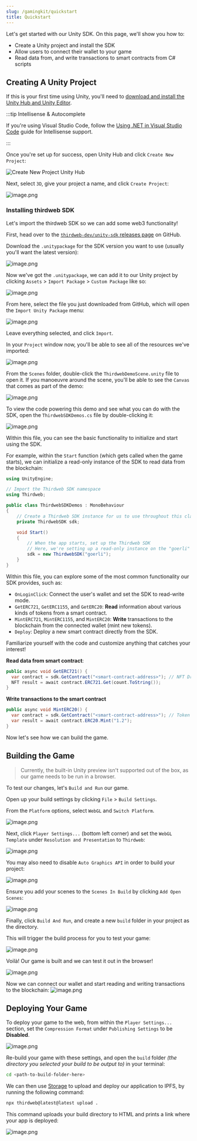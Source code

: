 ```yaml
---
slug: /gamingkit/quickstart
title: Quickstart
---
```



Let's get started with our Unity SDK. On this page, we'll show you how to:

- Create a Unity project and install the SDK
- Allow users to connect their wallet to your game
- Read data from, and write transactions to smart contracts from C# scripts

## Creating A Unity Project

If this is your first time using Unity, you'll need to
[download and install the Unity Hub and Unity Editor](https://learn.unity.com/tutorial/install-the-unity-hub-and-editor).

:::tip Intellisense & Autocomplete

If you're using Visual Studio Code, follow the
[Using .NET in Visual Studio Code](https://code.visualstudio.com/docs/languages/dotnet) guide for Intellisense support.

:::

Once you're set up for success, open Unity Hub and click `Create New Project`:

![Create New Project Unity Hub](./assets/1.png)

Next, select `3D`, give your project a name, and click `Create Project`:

![image.png](./assets/2.png)

### Installing thirdweb SDK

Let's import the thirdweb SDK so we can add some web3 functionality!

First, head over to the [`thirdweb-dev/unity-sdk` releases page](https://github.com/thirdweb-dev/unity-sdk/releases) on GitHub.

Download the `.unitypackage` for the SDK version you want to use (usually you'll want the latest version):

![image.png](./assets/3.png)

Now we've got the `.unitypackage`, we can add it to our Unity project by clicking `Assets` > `Import Package` > `Custom Package` like so:

![image.png](./assets/4.png)

From here, select the file you just downloaded from GitHub, which will open the `Import Unity Package` menu:

![image.png](./assets/5.png)

Leave everything selected, and click `Import`.

In your `Project` window now, you'll be able to see all of the resources we've imported:

![image.png](./assets/6.png)

From the `Scenes` folder, double-click the `ThirdwebDemoScene.unity` file to open it. If you manoeuvre around the scene, you'll be able to see the `Canvas` that comes as part of the demo:

![image.png](./assets/7.png)

To view the code powering this demo and see what you can do with the SDK, open the `ThirdwebSDKDemos.cs` file by double-clicking it:

![image.png](./assets/8.png)

Within this file, you can see the basic functionality to initialize and start using the SDK.

For example, within the `Start` function (which gets called when the game starts), we can initialize a read-only instance of the SDK to read data from the blockchain:

```csharp
using UnityEngine;

// Import the Thirdweb SDK namespace
using Thirdweb;

public class ThirdwebSDKDemos : MonoBehaviour
{
    // Create a Thirdweb SDK instance for us to use throughout this class
    private ThirdwebSDK sdk;

    void Start()
    {
        // When the app starts, set up the Thirdweb SDK
        // Here, we're setting up a read-only instance on the "goerli" test network.
        sdk = new ThirdwebSDK("goerli");
    }
}
```

Within this file, you can explore some of the most common functionality our SDK provides, such as:

- `OnLoginClick`: Connect the user's wallet and set the SDK to read-write mode.
- `GetERC721`, `GetERC1155`, and `GetERC20`: **Read** information about various kinds of tokens from a smart contract.
- `MintERC721`, `MintERC1155`, and `MintERC20`: **Write** transactions to the blockchain from the connected wallet (mint new tokens).
- `Deploy`: Deploy a new smart contract directly from the SDK.

Familiarize yourself with the code and customize anything that catches your interest!

**Read data from smart contract**:

```csharp
public async void GetERC721() {
  var contract = sdk.GetContract("<smart-contract-address>"); // NFT Drop
  NFT result = await contract.ERC721.Get(count.ToString());
}
```

**Write transactions to the smart contract**

```csharp
public async void MintERC20() {
  var contract = sdk.GetContract("<smart-contract-address>"); // Token
  var result = await contract.ERC20.Mint("1.2");
}
```

Now let's see how we can build the game.

## Building the Game

> Currently, the built-in Unity preview isn't supported out of the box, as our game needs to be run in a browser.

To test our changes, let's `Build and Run` our game.

Open up your build settings by clicking `File` > `Build Settings`.

From the `Platform` options, select `WebGL` and `Switch Platform`.

![image.png](./assets/9.png)

Next, click `Player Settings...` (bottom left corner) and set the `WebGL Template` under `Resolution and Presentation` to `Thirdweb`:

![image.png](./assets/10.png)

You may also need to disable `Auto Graphics API` in order to build your project:

![image.png](./assets/11.png)

Ensure you add your scenes to the `Scenes In Build` by clicking `Add Open Scenes`:

![image.png](./assets/12.png)

Finally, click `Build And Run`, and create a new `build` folder in your project as the directory.

This will trigger the build process for you to test your game:

![image.png](./assets/13.png)

Voilà! Our game is built and we can test it out in the browser!

![image.png](./assets/14.png)

Now we can connect our wallet and start reading and writing transactions to the blockchain:
![image.png](./assets/15.png)

## Deploying Your Game

To deploy your game to the web, from within the `Player Settings...` section, set the `Compression Format` under `Publishing Settings` to be **Disabled**.

![image.png](./assets/16.png)

Re-build your game with these settings, and open the `build` folder _(the directory you selected your build to be output to)_ in your terminal:

```bash
cd <path-to-build-folder-here>
```

We can then use [Storage](https://portal.thirdweb.com/storage) to upload and deploy our application to IPFS, by running the following command:

```bash
npx thirdweb@latest@latest upload .
```

This command uploads your build directory to HTML and prints a link where your app is deployed:

![image.png](./assets/17.png)
